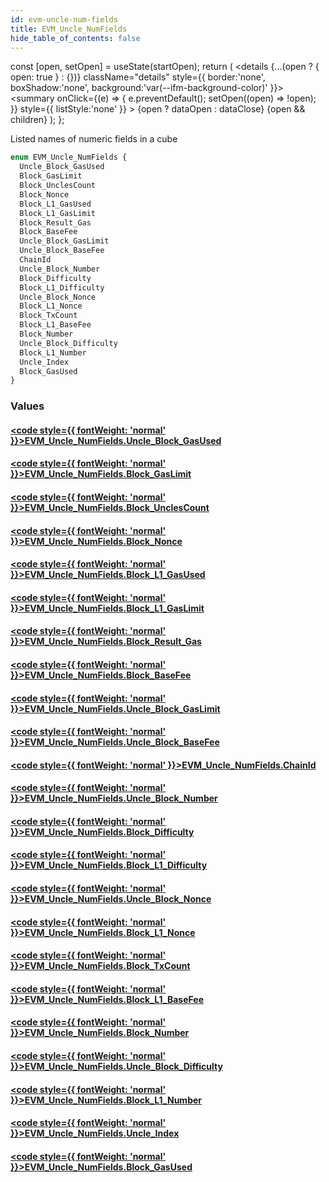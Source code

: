 ```yaml
---
id: evm-uncle-num-fields
title: EVM_Uncle_NumFields
hide_table_of_contents: false
---
```







  const [open, setOpen] = useState(startOpen);
  return (
    <details {...(open ? { open: true } : {})} className="details" style={{ border:'none', boxShadow:'none', background:'var(--ifm-background-color)' }}>
      <summary
        onClick={(e) => {
          e.preventDefault();
          setOpen((open) => !open);
        }}
        style={{ listStyle:'none' }}
      >
      {open ? dataOpen : dataClose}
      </summary>
      {open && children}
    </details>
  );
};




Listed names of numeric fields in a cube


```graphql
enum EVM_Uncle_NumFields {
  Uncle_Block_GasUsed
  Block_GasLimit
  Block_UnclesCount
  Block_Nonce
  Block_L1_GasUsed
  Block_L1_GasLimit
  Block_Result_Gas
  Block_BaseFee
  Uncle_Block_GasLimit
  Uncle_Block_BaseFee
  ChainId
  Uncle_Block_Number
  Block_Difficulty
  Block_L1_Difficulty
  Uncle_Block_Nonce
  Block_L1_Nonce
  Block_TxCount
  Block_L1_BaseFee
  Block_Number
  Uncle_Block_Difficulty
  Block_L1_Number
  Uncle_Index
  Block_GasUsed
}
```




### Values

#### [<code style={{ fontWeight: 'normal' }}>EVM_Uncle_NumFields.<b>Uncle_Block_GasUsed</b></code>](#) 
> 
> 

#### [<code style={{ fontWeight: 'normal' }}>EVM_Uncle_NumFields.<b>Block_GasLimit</b></code>](#) 
> 
> 

#### [<code style={{ fontWeight: 'normal' }}>EVM_Uncle_NumFields.<b>Block_UnclesCount</b></code>](#) 
> 
> 

#### [<code style={{ fontWeight: 'normal' }}>EVM_Uncle_NumFields.<b>Block_Nonce</b></code>](#) 
> 
> 

#### [<code style={{ fontWeight: 'normal' }}>EVM_Uncle_NumFields.<b>Block_L1_GasUsed</b></code>](#) 
> 
> 

#### [<code style={{ fontWeight: 'normal' }}>EVM_Uncle_NumFields.<b>Block_L1_GasLimit</b></code>](#) 
> 
> 

#### [<code style={{ fontWeight: 'normal' }}>EVM_Uncle_NumFields.<b>Block_Result_Gas</b></code>](#) 
> 
> 

#### [<code style={{ fontWeight: 'normal' }}>EVM_Uncle_NumFields.<b>Block_BaseFee</b></code>](#) 
> 
> 

#### [<code style={{ fontWeight: 'normal' }}>EVM_Uncle_NumFields.<b>Uncle_Block_GasLimit</b></code>](#) 
> 
> 

#### [<code style={{ fontWeight: 'normal' }}>EVM_Uncle_NumFields.<b>Uncle_Block_BaseFee</b></code>](#) 
> 
> 

#### [<code style={{ fontWeight: 'normal' }}>EVM_Uncle_NumFields.<b>ChainId</b></code>](#) 
> 
> 

#### [<code style={{ fontWeight: 'normal' }}>EVM_Uncle_NumFields.<b>Uncle_Block_Number</b></code>](#) 
> 
> 

#### [<code style={{ fontWeight: 'normal' }}>EVM_Uncle_NumFields.<b>Block_Difficulty</b></code>](#) 
> 
> 

#### [<code style={{ fontWeight: 'normal' }}>EVM_Uncle_NumFields.<b>Block_L1_Difficulty</b></code>](#) 
> 
> 

#### [<code style={{ fontWeight: 'normal' }}>EVM_Uncle_NumFields.<b>Uncle_Block_Nonce</b></code>](#) 
> 
> 

#### [<code style={{ fontWeight: 'normal' }}>EVM_Uncle_NumFields.<b>Block_L1_Nonce</b></code>](#) 
> 
> 

#### [<code style={{ fontWeight: 'normal' }}>EVM_Uncle_NumFields.<b>Block_TxCount</b></code>](#) 
> 
> 

#### [<code style={{ fontWeight: 'normal' }}>EVM_Uncle_NumFields.<b>Block_L1_BaseFee</b></code>](#) 
> 
> 

#### [<code style={{ fontWeight: 'normal' }}>EVM_Uncle_NumFields.<b>Block_Number</b></code>](#) 
> 
> 

#### [<code style={{ fontWeight: 'normal' }}>EVM_Uncle_NumFields.<b>Uncle_Block_Difficulty</b></code>](#) 
> 
> 

#### [<code style={{ fontWeight: 'normal' }}>EVM_Uncle_NumFields.<b>Block_L1_Number</b></code>](#) 
> 
> 

#### [<code style={{ fontWeight: 'normal' }}>EVM_Uncle_NumFields.<b>Uncle_Index</b></code>](#) 
> 
> 

#### [<code style={{ fontWeight: 'normal' }}>EVM_Uncle_NumFields.<b>Block_GasUsed</b></code>](#) 
> 
> 



